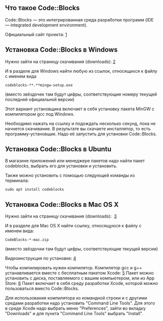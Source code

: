 ==Что такое Code::Blocks==
Code::Blocks — это интегрированная среда разработки программ (IDE — integrated development environment). 

Официальный сайт проекта: 
[http://www.codeblocks.org] 

==Установка Code::Blocks в Windows==

Нужно зайти на страницу скачивания (downloads): 
[http://www.codeblocks.org/downloads/26] 

И в разделе для Windows найти любую из ссылок, относящихся к файлу с именем вида
 codeblocks-**.**mingw-setup.exe
(вместо звёздочек там будут цифры, соответствующие номеру текущей последней официальной версии) 

Этот вариант установщика включает в себя установку пакета MinGW с компилятором gcc под Windows. 

Необходимо нажать на ссылку и подождать несколько секунд, пока не начнется скачивание. 
В результате вы скачаете инсталлятор, то есть программу-установщик. 
Надо её запустить для установки Code::Blocks. 

==Установка Code::Blocks в Ubuntu==

В магазине приложений или менеджере пакетов надо найти пакет codeblocks, выбрать его для установки и установить. 

Также можно установить с помощью следующей команды из терминала:
 sudo apt install codeblocks

==Установка Code::Blocks в Mac OS X==
Нужно зайти на страницу скачивания (downloads): 
[http://www.codeblocks.org/downloads/26]

И в разделе для Mac OS X найти ссылку, относящуюся к файлу с именем вида:
 CodeBlocks-*-mac.zip
(вместо звёздочки там будут цифры, соответствующие текущей версии)

Видеоинструкция по установке:
[https://www.youtube.com/watch?v=1xR5XFAeNzI]

Чтобы компилировать нужен компилятор.
Компилятор gcc и g++ устанавливается вместе с бесплатным пакетом Xcode:
[http://developer.apple.com/xcode/]
Пакет можно установить с диска, поставляемого с вашим компьютером, или из App Store:
[https://itunes.apple.com/us/app/xcode/id497799835]
Пакет включает в себя среду разработки Xcode, которой можно пользоваться вместо Code::Blocks.

Для использования компилятора из командной строки и с другими средами разработки надо установить "Command Line Tools". Для этого в среде Xcode надо выбрать меню "Preferences", зайти во вкладку "Downloads" и для пункта "Command Line Tools" выбрать "Install".